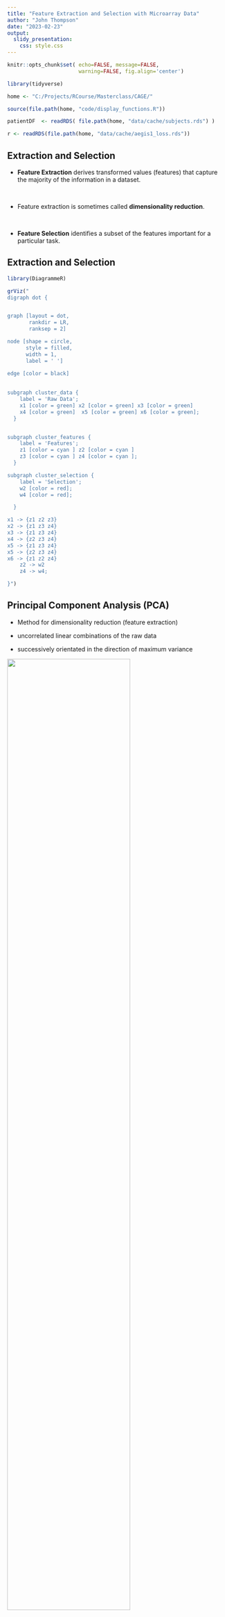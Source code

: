 ```yaml
---
title: "Feature Extraction and Selection with Microarray Data"
author: "John Thompson"
date: "2023-02-23"
output: 
  slidy_presentation:
    css: style.css
---
```


```r
knitr::opts_chunk$set( echo=FALSE, message=FALSE, 
                       warning=FALSE, fig.align='center')
```

```r
library(tidyverse)

home <- "C:/Projects/RCourse/Masterclass/CAGE/"

source(file.path(home, "code/display_functions.R"))

patientDF  <- readRDS( file.path(home, "data/cache/subjects.rds") )

r <- readRDS(file.path(home, "data/cache/aegis1_loss.rds"))
```

## Extraction and Selection

* **Feature Extraction** derives transformed values (features) that capture the majority of the information in a dataset. 

<br>

* Feature extraction is sometimes called **dimensionality reduction**.  

<br>

* **Feature Selection** identifies a subset of the features important for a particular task.

## Extraction and Selection

```r
library(DiagrammeR)

grViz("
digraph dot {


graph [layout = dot,
       rankdir = LR,
       ranksep = 2]

node [shape = circle,
      style = filled,
      width = 1,
      label = ' ']
 
edge [color = black]

     
subgraph cluster_data {
    label = 'Raw Data';
    x1 [color = green] x2 [color = green] x3 [color = green] 
    x4 [color = green]  x5 [color = green] x6 [color = green];
  }      


subgraph cluster_features {
    label = 'Features';
    z1 [color = cyan ] z2 [color = cyan ] 
    z3 [color = cyan ] z4 [color = cyan ];
  }      

subgraph cluster_selection {
    label = 'Selection';
    w2 [color = red];
    w4 [color = red];

  }      

x1 -> {z1 z2 z3} 
x2 -> {z1 z3 z4} 
x3 -> {z1 z3 z4} 
x4 -> {z2 z3 z4} 
x5 -> {z1 z3 z4} 
x5 -> {z2 z3 z4}
x6 -> {z1 z2 z4}
    z2 -> w2 
    z4 -> w4;

}")
```

## Principal Component Analysis (PCA)

* Method for dimensionality reduction (feature extraction)

* uncorrelated linear combinations of the raw data  

* successively orientated in the direction of maximum variance  

![](figs/pca.png){height=75%, width=75%}

## AEGIS Trials I and II

Airway Epithelium Gene Expression in the Diagnosis of Lung Cancer

```r
patientDF %>%
  ggplot( aes( x= study, fill = diagnosis)) +
  geom_bar( position = "dodge") +
  labs( title = "Numbers of cancer and benign cases in each study")
```

## The Investigation

- Develop a model to classify cancer/benign

- Use AEGIS-1 to train the model and AEGIS-2 to validate  

- Methods Investigated

  - No Feature Extraction .. Select the M probes that best classify  
  - Use PCA for feature extraction .. Use the first M PCs
  - PCA for feature extraction .. Select the M PCs that best classify  
  
- PCA applied to the raw data and to the scaled raw data  

## Loss Function

Logistic regression models are to predict the cancer cases

Model performance is assessed using the cross-entropy loss
\[
- \frac{1}{N} \sum_{i=1}^N y_i log(\hat{y}_i) + (1-y_i) log(1-\hat{y}_i)
\]

This is equivalent to the log-likelihood for a logistic regression

## Results: In-sample 1-50 Features

```r
list( probe  = r$probeSelectedDF,
      vPCsel = r$vpcaSelectedDF,
      vPCord = r$vpcaOrderedDF,
      cPCsel = r$cpcaSelectedDF,
      cPCord = r$cpcaOrderedDF)  %>%
  plot_method_comparison(inloss) +
  ggtitle("In-sample loss for the 5 feature selection methods")
```

## Results: In-sample 1-8 Features

```r
list( probe  = r$probeSelectedDF %>% slice(1:8),
      vPCsel = r$vpcaSelectedDF  %>% slice(1:8),
      vPCord = r$vpcaOrderedDF   %>% slice(1:8),
      cPCsel = r$cpcaSelectedDF  %>% slice(1:8),
      cPCord = r$cpcaOrderedDF   %>% slice(1:8))  %>%
  plot_method_comparison(inloss) +
  ggtitle("In-sample loss for the 5 feature selection methods")

```

## Results: Out-of-sample 1-50 Features

```r
list( probe  = r$probeSelectedDF,
      vPCsel = r$vpcaSelectedDF,
      vPCord = r$vpcaOrderedDF,
      cPCsel = r$cpcaSelectedDF,
      cPCord = r$cpcaOrderedDF)  %>%
  plot_method_comparison(outloss) +
  ggtitle("Out-of-sample loss for the 5 feature selection methods")
```


## Results: Out-of-sample 1-8 Features

```r
list( probe  = r$probeSelectedDF %>% slice(1:8),
      vPCsel = r$vpcaSelectedDF  %>% slice(1:8),
      vPCord = r$vpcaOrderedDF   %>% slice(1:8),
      cPCsel = r$cpcaSelectedDF  %>% slice(1:8),
      cPCord = r$cpcaOrderedDF   %>% slice(1:8))  %>%
  plot_method_comparison(outloss) +
  ggtitle("Out-of-sample loss for the 5 feature selection methods")
```

## Conclusions

* Features selected in AEGIS-1 perform poorly in AEGIS-2  
* Scaled and unscaled PCA performs equally well  
* In-sample performance suggests that 
  - selected PCs out perform selected probes  
  - the first PCs predict particularly poorly  
* Out-of-sample results do not support the use of selected PCs  
  - suggesting that small PCs over-fit the training data